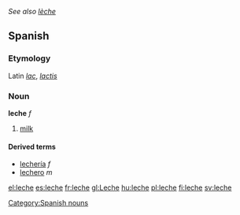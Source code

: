 ''See also [[lèche]]''
==Spanish==
===Etymology===
Latin ''[[lac]]'', ''[[lactis]]''

===Noun===
'''leche''' ''f''

# [[milk]]

====Derived terms====
*[[lechería]] ''f''
*[[lechero]] ''m''

[[Category:Spanish nouns]]

[[el:leche]]
[[es:leche]]
[[fr:leche]]
[[gl:Leche]]
[[hu:leche]]
[[pl:leche]]
[[fi:leche]]
[[sv:leche]]